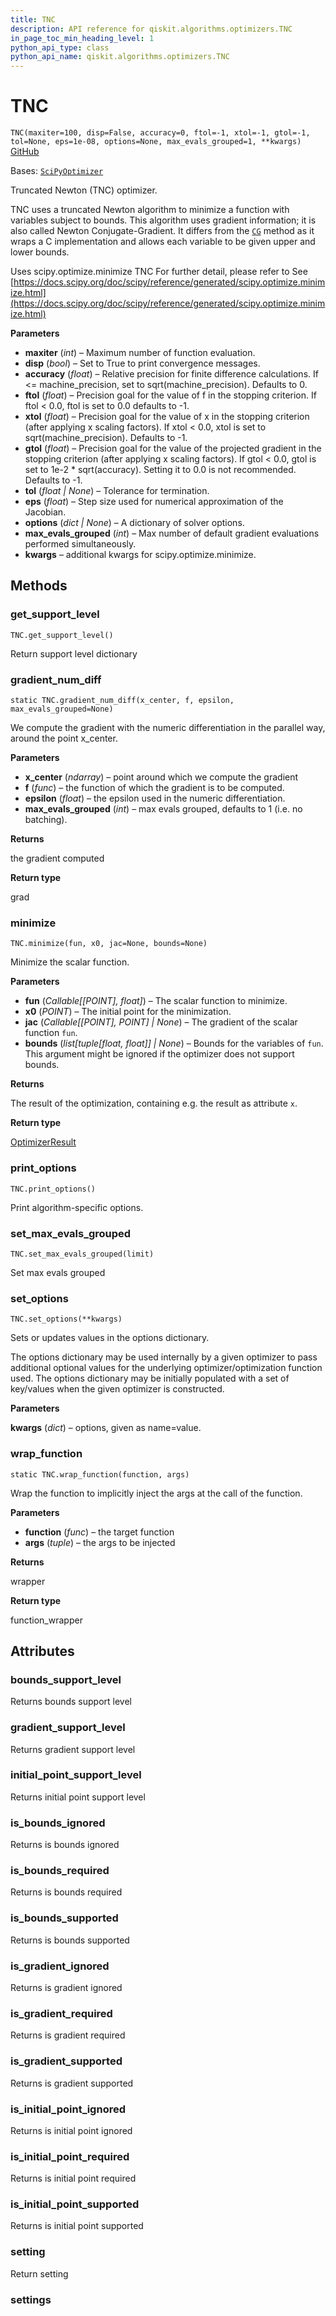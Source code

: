 ```yaml
---
title: TNC
description: API reference for qiskit.algorithms.optimizers.TNC
in_page_toc_min_heading_level: 1
python_api_type: class
python_api_name: qiskit.algorithms.optimizers.TNC
---
```


# TNC

<span id="qiskit.algorithms.optimizers.TNC" />

`TNC(maxiter=100, disp=False, accuracy=0, ftol=-1, xtol=-1, gtol=-1, tol=None, eps=1e-08, options=None, max_evals_grouped=1, **kwargs)` [GitHub](https://github.com/qiskit/qiskit/tree/stable/0.24/qiskit/algorithms/optimizers/tnc.py "view source code")

Bases: [`SciPyOptimizer`](qiskit.algorithms.optimizers.SciPyOptimizer "qiskit.algorithms.optimizers.scipy_optimizer.SciPyOptimizer")

Truncated Newton (TNC) optimizer.

TNC uses a truncated Newton algorithm to minimize a function with variables subject to bounds. This algorithm uses gradient information; it is also called Newton Conjugate-Gradient. It differs from the [`CG`](qiskit.algorithms.optimizers.CG "qiskit.algorithms.optimizers.CG") method as it wraps a C implementation and allows each variable to be given upper and lower bounds.

Uses scipy.optimize.minimize TNC For further detail, please refer to See [https://docs.scipy.org/doc/scipy/reference/generated/scipy.optimize.minimize.html](https://docs.scipy.org/doc/scipy/reference/generated/scipy.optimize.minimize.html)

**Parameters**

*   **maxiter** (*int*) – Maximum number of function evaluation.
*   **disp** (*bool*) – Set to True to print convergence messages.
*   **accuracy** (*float*) – Relative precision for finite difference calculations. If \<= machine\_precision, set to sqrt(machine\_precision). Defaults to 0.
*   **ftol** (*float*) – Precision goal for the value of f in the stopping criterion. If ftol \< 0.0, ftol is set to 0.0 defaults to -1.
*   **xtol** (*float*) – Precision goal for the value of x in the stopping criterion (after applying x scaling factors). If xtol \< 0.0, xtol is set to sqrt(machine\_precision). Defaults to -1.
*   **gtol** (*float*) – Precision goal for the value of the projected gradient in the stopping criterion (after applying x scaling factors). If gtol \< 0.0, gtol is set to 1e-2 \* sqrt(accuracy). Setting it to 0.0 is not recommended. Defaults to -1.
*   **tol** (*float | None*) – Tolerance for termination.
*   **eps** (*float*) – Step size used for numerical approximation of the Jacobian.
*   **options** (*dict | None*) – A dictionary of solver options.
*   **max\_evals\_grouped** (*int*) – Max number of default gradient evaluations performed simultaneously.
*   **kwargs** – additional kwargs for scipy.optimize.minimize.

## Methods

<span id="qiskit-algorithms-optimizers-tnc-get-support-level" />

### get\_support\_level

<span id="qiskit.algorithms.optimizers.TNC.get_support_level" />

`TNC.get_support_level()`

Return support level dictionary

<span id="qiskit-algorithms-optimizers-tnc-gradient-num-diff" />

### gradient\_num\_diff

<span id="qiskit.algorithms.optimizers.TNC.gradient_num_diff" />

`static TNC.gradient_num_diff(x_center, f, epsilon, max_evals_grouped=None)`

We compute the gradient with the numeric differentiation in the parallel way, around the point x\_center.

**Parameters**

*   **x\_center** (*ndarray*) – point around which we compute the gradient
*   **f** (*func*) – the function of which the gradient is to be computed.
*   **epsilon** (*float*) – the epsilon used in the numeric differentiation.
*   **max\_evals\_grouped** (*int*) – max evals grouped, defaults to 1 (i.e. no batching).

**Returns**

the gradient computed

**Return type**

grad

<span id="qiskit-algorithms-optimizers-tnc-minimize" />

### minimize

<span id="qiskit.algorithms.optimizers.TNC.minimize" />

`TNC.minimize(fun, x0, jac=None, bounds=None)`

Minimize the scalar function.

**Parameters**

*   **fun** (*Callable\[\[POINT], float]*) – The scalar function to minimize.
*   **x0** (*POINT*) – The initial point for the minimization.
*   **jac** (*Callable\[\[POINT], POINT] | None*) – The gradient of the scalar function `fun`.
*   **bounds** (*list\[tuple\[float, float]] | None*) – Bounds for the variables of `fun`. This argument might be ignored if the optimizer does not support bounds.

**Returns**

The result of the optimization, containing e.g. the result as attribute `x`.

**Return type**

[OptimizerResult](qiskit.algorithms.optimizers.OptimizerResult "qiskit.algorithms.optimizers.OptimizerResult")

<span id="qiskit-algorithms-optimizers-tnc-print-options" />

### print\_options

<span id="qiskit.algorithms.optimizers.TNC.print_options" />

`TNC.print_options()`

Print algorithm-specific options.

<span id="qiskit-algorithms-optimizers-tnc-set-max-evals-grouped" />

### set\_max\_evals\_grouped

<span id="qiskit.algorithms.optimizers.TNC.set_max_evals_grouped" />

`TNC.set_max_evals_grouped(limit)`

Set max evals grouped

<span id="qiskit-algorithms-optimizers-tnc-set-options" />

### set\_options

<span id="qiskit.algorithms.optimizers.TNC.set_options" />

`TNC.set_options(**kwargs)`

Sets or updates values in the options dictionary.

The options dictionary may be used internally by a given optimizer to pass additional optional values for the underlying optimizer/optimization function used. The options dictionary may be initially populated with a set of key/values when the given optimizer is constructed.

**Parameters**

**kwargs** (*dict*) – options, given as name=value.

<span id="qiskit-algorithms-optimizers-tnc-wrap-function" />

### wrap\_function

<span id="qiskit.algorithms.optimizers.TNC.wrap_function" />

`static TNC.wrap_function(function, args)`

Wrap the function to implicitly inject the args at the call of the function.

**Parameters**

*   **function** (*func*) – the target function
*   **args** (*tuple*) – the args to be injected

**Returns**

wrapper

**Return type**

function\_wrapper

## Attributes

<span id="qiskit.algorithms.optimizers.TNC.bounds_support_level" />

### bounds\_support\_level

Returns bounds support level

<span id="qiskit.algorithms.optimizers.TNC.gradient_support_level" />

### gradient\_support\_level

Returns gradient support level

<span id="qiskit.algorithms.optimizers.TNC.initial_point_support_level" />

### initial\_point\_support\_level

Returns initial point support level

<span id="qiskit.algorithms.optimizers.TNC.is_bounds_ignored" />

### is\_bounds\_ignored

Returns is bounds ignored

<span id="qiskit.algorithms.optimizers.TNC.is_bounds_required" />

### is\_bounds\_required

Returns is bounds required

<span id="qiskit.algorithms.optimizers.TNC.is_bounds_supported" />

### is\_bounds\_supported

Returns is bounds supported

<span id="qiskit.algorithms.optimizers.TNC.is_gradient_ignored" />

### is\_gradient\_ignored

Returns is gradient ignored

<span id="qiskit.algorithms.optimizers.TNC.is_gradient_required" />

### is\_gradient\_required

Returns is gradient required

<span id="qiskit.algorithms.optimizers.TNC.is_gradient_supported" />

### is\_gradient\_supported

Returns is gradient supported

<span id="qiskit.algorithms.optimizers.TNC.is_initial_point_ignored" />

### is\_initial\_point\_ignored

Returns is initial point ignored

<span id="qiskit.algorithms.optimizers.TNC.is_initial_point_required" />

### is\_initial\_point\_required

Returns is initial point required

<span id="qiskit.algorithms.optimizers.TNC.is_initial_point_supported" />

### is\_initial\_point\_supported

Returns is initial point supported

<span id="qiskit.algorithms.optimizers.TNC.setting" />

### setting

Return setting

<span id="qiskit.algorithms.optimizers.TNC.settings" />

### settings

